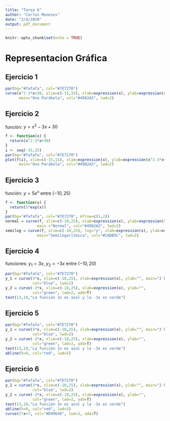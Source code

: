 ```yaml
---
title: "Tarea 6"
author: "Carlos Meneses"
date: "2/4/2020"
output: pdf_document
---
```


```r
knitr::opts_chunk$set(echo = TRUE)
```

# Representacion Gráfica

## Ejercicio  1

```r
par(bg="#fafafa", col="#7E7270")
curve(x^2-3*x+30, xlim=c(-15,15), xlab=expression(x), ylab=expression(x^2-3*x+30), 
      main="Una Parábola", col="#4982A3", lwd=2)
```

## Ejercicio 2
función: $y = x^2-3x+30$

```r
f <- function(x) {
  return(x^2-3*x+30)
}
i <- seq(-15,15)
par(bg="#fafafa", col="#7E7270")
plot(f(i), xlim=c(-15,15), xlab=expression(x), ylab=expression(x^2-3*x+30), 
      main="Una Parábola", col="#4982A3", lwd=2)
```

## Ejercicio 3
función: $y = 5e^x$ entre $(-10,25)$

```r
f <- function(x) {
  return(5*exp(x))
}
par(bg="#fafafa", col="#7E7270", mfrow=c(1,2))
normal = curve(f, xlim=c(-10,25), xlab=expression(x), ylab=expression(5*e^x), 
              main ="Normal", col="#4982A3", lwd=2)
semilog = curve(f, xlim=c(-10,25), log="y", xlab=expression(x), ylab=expression(5*e^x), 
              main="Semilogaritmica", col="#CADB5C", lwd=2)
```

## Ejercicio 4
funciones: $y_{1}=3x$, $y_{2}=-3x$ entre $(-10,20)$

```r
par(bg="#fafafa", col="#7E7270")
y_1 = curve(3*x, xlim=c(-10,25), xlab=expression(x), ylab="", main="2 Rectas", 
            col="blue", lwd=2)
y_2 = curve(-3*x, xlim=c(-10,25), xlab=expression(x), ylab="", 
            col="green", lwd=2, add=T)
text(13,10,"La función 3x es azul y la -3x es verde")
```

## Ejercicio 5

```r
par(bg="#fafafa", col="#7E7270")
y_1 = curve(3*x, xlim=c(-10,25), xlab=expression(x), ylab="", main="2 Rectas", 
            col="blue", lwd=2)
y_2 = curve(-3*x, xlim=c(-10,25), xlab=expression(x), ylab="", 
            col="green", lwd=2, add=T)
text(13,10,"La función 3x es azul y la -3x es verde")
abline(h=0, col="red", lwd=5)
```

## Ejercicio 6 

```r
par(bg="#fafafa", col="#7E7270")
y_1 = curve(3*x, xlim=c(-10,25), xlab=expression(x), ylab="", main="2 Rectas", 
            col="blue", lwd=2)
y_2 = curve(-3*x, xlim=c(-10,25), xlab=expression(x), ylab="", 
            col="green", lwd=2, add=T)
text(13,10,"La función 3x es azul y la -3x es verde")
abline(h=0, col="red", lwd=5)
curve(2*x+7, col="#D49648", lwd=2, add=T)
```